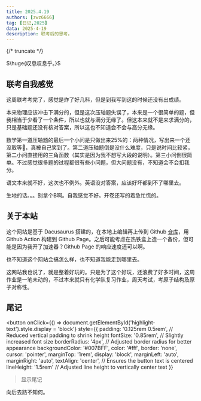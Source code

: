```yaml
---
title: 2025.4.19
authors: [zwz6666]
tag: [日记,2025]
data: 2025-4-19
description: 联考后的思考。
---
```


{/* truncate */}

$\huge{叹息叹息乎。}$

## 联考自我感觉

这周联考考完了，感觉是炸了好几科，但是到我写到这的时候还没有出成绩。

本来物理应该冲击下满分的，但是这次压轴题失误了，本来是一个很简单的题，但我相当于少看了一个条件，所以也就与满分无缘了。但这本来就不是来求满分的，只是基础题还没有核对答案，所以这也不知道会不会与高分无缘。

数学第一道压轴题的最后一个小问是只做出来25%的：两种情况，写出来一个还没取等🤣，真被自己笑到了。第二道压轴题倒是没什么难度，只是说时间比较紧，第二小问直接用的三角函数（其实是因为我不想写大段的说明）。第三小问倒很简单。不过感觉很多题的过程都很有些小问题，但大问题没有，不知道会不会扣我分。

语文本来就不好，这次也不例外。英语没对答案，应该好坏都到不了哪里去。

生地的话。。。别拿个B啊。自我感觉不好。开卷还写的着急忙慌的。

## 关于本站

这个网站是基于 Dacusaurus 搭建的，在本地上编辑再上传到 Github [仓库](htpps://github.com/CN-zwz/Docs)，用 Github Action 构建到 Github Page。之后可能考虑在热铁盒上造一个备份，但可能是因为我开了加速器？Github Page 的响应速度还可以啊。

也不知道这个网站会搞怎么样，也不知道我能走到哪里去。

这网站我也说了，就是整着好玩的。只是为了这个好玩，还浪费了好多时间，这周作业是一笔未动的，不过本来就只有化学队复习作业，周天考试，考原子结构及原子对称性。

## 尾记

<button 
    onClick={() => document.getElementById('highlight-text').style.display = 'block'} 
    style={{
        padding: '0.125rem 0.5rem', // Reduced vertical padding to shrink height
        fontSize: '0.85rem', // Slightly increased font size
        borderRadius: '4px', // Adjusted border radius for better appearance
        backgroundColor: '#007BFF',
        color: '#fff',
        border: 'none',
        cursor: 'pointer',
        marginTop: '1rem',
        display: 'block',
        marginLeft: 'auto',
        marginRight: 'auto',
        textAlign: 'center', // Ensures the button text is centered
        lineHeight: '1.5rem' // Adjusted line height to vertically center text
    }}
>显示尾记</button>

<div 
    id="highlight-text" 
    style={{ 
        display: 'none', 
        fontSize: '2.5rem', 
        fontWeight: 'bold', 
        marginTop: '2rem', 
        textAlign: 'center' 
    }}
>
    向后去路不知何。
</div>